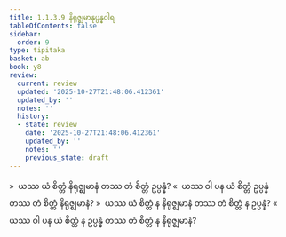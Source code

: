 ```yaml
---
title: 1.1.3.9 နိရုဇ္ဈမာနုပ္ပန္နဝါရ
tableOfContents: false
sidebar:
  order: 9
type: tipitaka
basket: ab
book: y8
review:
  current: review
  updated: '2025-10-27T21:48:06.412361'
  updated_by: ''
  notes: ''
  history:
  - state: review
    date: '2025-10-27T21:48:06.412361'
    updated_by: ''
    notes: ''
    previous_state: draft
---
```



<ReviewStatus review={frontmatter.review} showDetails={true} />

<HypothesisAnnotation frontmatter={frontmatter} />

<DynamicBreadcrumb />

<Division number="55" book="y8" e="ch" v="34" p="298">

<Paragraph number="226" book="y8">
»  ယဿ ယံ စိတ္တံ နိရုဇ္ဈမာနံ တဿ တံ စိတ္တံ ဥပ္ပန္နံ?
</Paragraph>

<Paragraph number="227" book="y8">
«  ယဿ ဝါ ပန ယံ စိတ္တံ ဥပ္ပန္နံ တဿ တံ စိတ္တံ နိရုဇ္ဈမာနံ?
</Paragraph>

<Paragraph number="228" book="y8">
»  ယဿ ယံ စိတ္တံ န နိရုဇ္ဈမာနံ တဿ တံ စိတ္တံ န ဥပ္ပန္နံ?
</Paragraph>

<Paragraph number="229" book="y8">
«  ယဿ ဝါ ပန ယံ စိတ္တံ န ဥပ္ပန္နံ တဿ တံ စိတ္တံ န နိရုဇ္ဈမာနံ?
</Paragraph>
</Division>